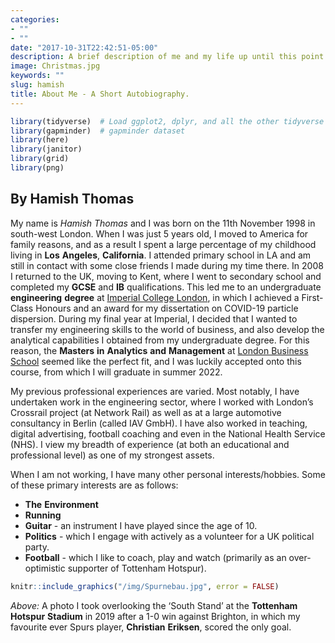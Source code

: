 ```yaml
---
categories:
- ""
- ""
date: "2017-10-31T22:42:51-05:00"
description: A brief description of me and my life up until this point. This isection also includes information about some of my hobbies and personal interests.
image: Christmas.jpg
keywords: ""
slug: hamish
title: About Me - A Short Autobiography.
---
```


```r
library(tidyverse)  # Load ggplot2, dplyr, and all the other tidyverse packages
library(gapminder)  # gapminder dataset
library(here)
library(janitor)
library(grid)
library(png)
```


## By Hamish Thomas

My name is *Hamish* *Thomas* and I was born on the 11th November 1998 in south-west London. When I was just 5 years old, I moved to America for family reasons, and as a result I spent a large percentage of my childhood living in **Los** **Angeles**, **California**. I attended primary school in LA and am still in contact with some close friends I made during my time there. In 2008 I returned to the UK, moving to Kent, where I went to secondary school and completed my **GCSE** and **IB** qualifications. This led me to an undergraduate **engineering** **degree** at [Imperial College London](https://www.imperial.ac.uk/), in which I achieved a First-Class Honours and an award for my dissertation on COVID-19 particle dispersion. During my final year at Imperial, I decided that I wanted to transfer my engineering skills to the world of business, and also develop the analytical capabilities I obtained from my undergraduate degree. For this reason, the **Masters** **in** **Analytics** **and** **Management** at [London Business School](https://www.london.edu/) seemed like the perfect fit, and I was luckily accepted onto this course, from which I will graduate in summer 2022. 

My previous professional experiences are varied. Most notably, I have undertaken work in the engineering sector, where I worked with London's Crossrail project (at Network Rail) as well as at a large automotive consultancy in Berlin (called IAV GmbH). I have also worked in teaching, digital advertising, football coaching and even in the National Health Service (NHS). I view my breadth of experience (at both an educational and professional level) as one of my strongest assets. 

When I am not working, I have many other personal interests/hobbies. Some of these primary interests are as follows: 

* **The** **Environment** 
* **Running** 
* **Guitar** - an instrument I have played since the age of 10.  
* **Politics** - which I engage with actively as a volunteer for a UK political party.
* **Football** - which I like to coach, play and watch (primarily as an over-optimistic supporter of Tottenham Hotspur). 

```r
knitr::include_graphics("/img/Spurnebau.jpg", error = FALSE)
```
*Above:* A photo I took overlooking the 'South Stand' at the **Tottenham** **Hotspur** **Stadium** in 2019 after a 1-0 win against Brighton, in which my favourite ever Spurs player, **Christian** **Eriksen**, scored the only goal.




